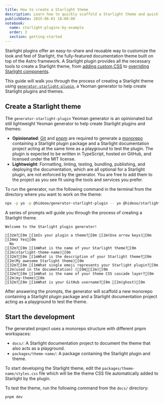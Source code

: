 ```yaml
---
title: How to create a Starlight theme
description: Learn how to quickly scaffold a Starlight theme and quickly get started with writing your own Starlight themes.
publishDate: 2025-06-01 18:00:00
notebook:
  name: starlight-plugins-by-example
  order: 3
  section: getting-started
---
```


Starlight plugins offer an easy-to-share and reusable way to customize the look and feel of Starlight, the fully-featured documentation theme built on top of the Astro framework.
A Starlight plugin provides all the necessary tools to create a Starlight theme, from [adding custom CSS](/notes/starlight-plugin-add-custom-css) to [overriding Starlight components](/notes/starlight-plugin-override-starlight-component).

This guide will walk you through the process of creating a Starlight theme using [`generator-starlight-plugin`](https://github.com/HiDeoo/generator-starlight-plugin), a Yeoman generator to help create Starlight plugins and themes.

## Create a Starlight theme

The `generator-starlight-plugin` Yeoman generator is an opinionated but still lightweight Yeoman generator to help create Starlight plugins and themes:

- **Opinionated**: [Git](https://git-scm.com/) and [pnpm](https://pnpm.io/) are required to generate a [monorepo](https://pnpm.io/workspaces) containing a Starlight plugin package and a Starlight documentation project acting at the same time as a playground to test the plugin. The plugin is expected to be written in TypeScript, hosted on GitHub, and licensed under the MIT license.
- **Lightweight**: Formatting, linting, testing, bundling, publishing, and deploying the documentation, which are all optional for a Starlight plugin, are not enforced by the generator. You are free to add them to the project as you see fit using the tools and services you prefer.

To run the generator, run the following command in the terminal from the directory where you want to work on the theme:

```bash title="Terminal"
npx -p yo -p @hideoo/generator-starlight-plugin -- yo @hideoo/starlight-plugin
```

A series of prompts will guide you through the process of creating a Starlight theme.

```ansi title="Terminal"
Welcome to the Starlight plugin generator!

[32m?[0m [1mIs your plugin a theme?[0m [2m(Use arrow keys)[0m
[34m❯ Yes[0m
  No
[32m?[0m [1mWhat is the name of your Starlight theme?[0m [2m(starlight-theme-name)[0m
[32m?[0m [1mWhat is the description of your Starlight theme?[0m [2m(My awesome Starlight theme)[0m
[32m?[0m [1mWhat single emoji represents your Starlight plugin?[0m [2m(used in the documentation) ([0m🎨[2m)[0m
[32m?[0m [1mWhat is the name of your theme CSS cascade layer?[0m [2m(my-theme)[0m
[32m?[0m [1mWhat is your GitHub username?[0m [2m(ghost)[0m
```

After answering the prompts, the generator will scaffold a new monorepo containing a Starlight plugin package and a Starlight documentation project acting as a playground to test the theme.

## Start the development

The generated project uses a monorepo structure with different pnpm workspaces:

- `docs/`: A Starlight documentation project to document the theme that also acts as a playground.
- `packages/theme-name/`: A package containing the Starlight plugin and theme.

To start developing the Starlight theme, edit the `packages/theme-name/styles.css` file which will be the theme CSS file automatically added to Starlight by the plugin.

To test the theme, run the following command from the `docs/` directory:

```bash title="Terminal"
pnpm dev
```


<Outro />
